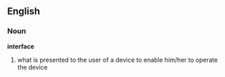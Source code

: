 ==English==
===Noun===
'''interface'''

# what is presented to the user of a device to enable him/her to operate the device